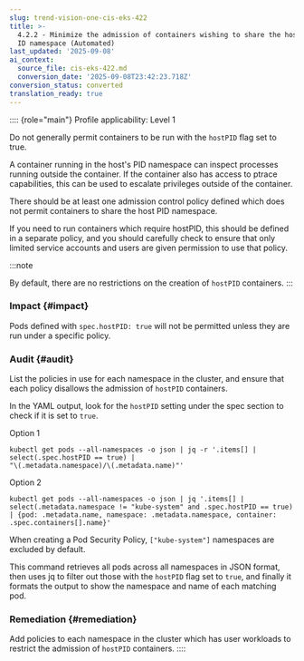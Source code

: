 ```yaml
---
slug: trend-vision-one-cis-eks-422
title: >-
  4.2.2 - Minimize the admission of containers wishing to share the host process
  ID namespace (Automated)
last_updated: '2025-09-08'
ai_context:
  source_file: cis-eks-422.md
  conversion_date: '2025-09-08T23:42:23.718Z'
conversion_status: converted
translation_ready: true
---
```


:::: {role="main"}
Profile applicability: Level 1

Do not generally permit containers to be run with the `hostPID` flag set to true.

A container running in the host's PID namespace can inspect processes running outside the container. If the container also has access to ptrace capabilities, this can be used to escalate privileges outside of the container.

There should be at least one admission control policy defined which does not permit containers to share the host PID namespace.

If you need to run containers which require hostPID, this should be defined in a separate policy, and you should carefully check to ensure that only limited service accounts and users are given permission to use that policy.

:::note

By default, there are no restrictions on the creation of `hostPID` containers.
:::

### Impact {#impact}

Pods defined with `spec.hostPID: true` will not be permitted unless they are run under a specific policy.

### Audit {#audit}

List the policies in use for each namespace in the cluster, and ensure that each policy disallows the admission of `hostPID` containers.

In the YAML output, look for the `hostPID` setting under the spec section to check if it is set to `true`.

Option 1

``` codeblock
kubectl get pods --all-namespaces -o json | jq -r '.items[] |
select(.spec.hostPID == true) |
"\(.metadata.namespace)/\(.metadata.name)"'
```

Option 2

``` codeblock
kubectl get pods --all-namespaces -o json | jq '.items[] |
select(.metadata.namespace != "kube-system" and .spec.hostPID == true)
| {pod: .metadata.name, namespace: .metadata.namespace, container:
.spec.containers[].name}'
```

When creating a Pod Security Policy, `["kube-system"]` namespaces are excluded by default.

This command retrieves all pods across all namespaces in JSON format, then uses jq to filter out those with the `hostPID` flag set to `true`, and finally it formats the output to show the namespace and name of each matching pod.

### Remediation {#remediation}

Add policies to each namespace in the cluster which has user workloads to restrict the admission of `hostPID` containers.
::::
